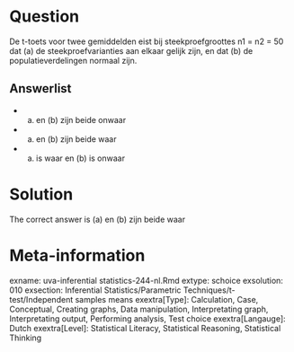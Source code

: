 Question
========

De t-toets voor twee gemiddelden eist bij steekproefgroottes n1 = n2 = 50 dat (a) de steekproefvarianties aan elkaar gelijk zijn, en dat (b) de populatieverdelingen normaal zijn. 

Answerlist
----------
* (a) en (b) zijn beide onwaar
* (a) en (b) zijn beide waar
* (a) is waar en (b) is onwaar

Solution
========

The correct answer is  (a) en (b) zijn beide waar 

Meta-information
================
exname: uva-inferential statistics-244-nl.Rmd 
extype: schoice 
exsolution: 010 
exsection: Inferential Statistics/Parametric Techniques/t-test/Independent samples means
exextra[Type]: Calculation, Case, Conceptual, Creating graphs, Data manipulation, Interpretating graph, Interpretating output, Performing analysis, Test choice 
exextra[Langauge]: Dutch 
exextra[Level]: Statistical Literacy, Statistical Reasoning, Statistical Thinking 
